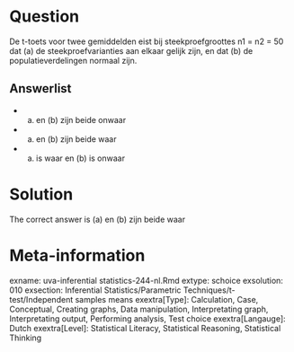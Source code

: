 Question
========

De t-toets voor twee gemiddelden eist bij steekproefgroottes n1 = n2 = 50 dat (a) de steekproefvarianties aan elkaar gelijk zijn, en dat (b) de populatieverdelingen normaal zijn. 

Answerlist
----------
* (a) en (b) zijn beide onwaar
* (a) en (b) zijn beide waar
* (a) is waar en (b) is onwaar

Solution
========

The correct answer is  (a) en (b) zijn beide waar 

Meta-information
================
exname: uva-inferential statistics-244-nl.Rmd 
extype: schoice 
exsolution: 010 
exsection: Inferential Statistics/Parametric Techniques/t-test/Independent samples means
exextra[Type]: Calculation, Case, Conceptual, Creating graphs, Data manipulation, Interpretating graph, Interpretating output, Performing analysis, Test choice 
exextra[Langauge]: Dutch 
exextra[Level]: Statistical Literacy, Statistical Reasoning, Statistical Thinking 
